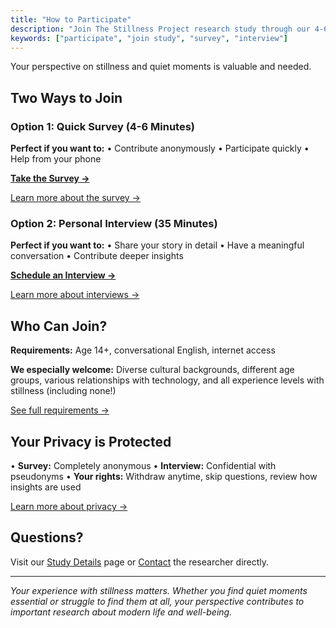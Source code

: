 ```yaml
---
title: "How to Participate"
description: "Join The Stillness Project research study through our 4-6 minute survey or 35-minute interview."
keywords: ["participate", "join study", "survey", "interview"]
---
```


Your perspective on stillness and quiet moments is valuable and needed.

## Two Ways to Join

### Option 1: Quick Survey (4-6 Minutes)

**Perfect if you want to:**
• Contribute anonymously
• Participate quickly
• Help from your phone

[**Take the Survey →**](https://forms.gle/G3FbndqjLWZeeJx56)

[Learn more about the survey →](/docs/participation/survey)

### Option 2: Personal Interview (35 Minutes)

**Perfect if you want to:**
• Share your story in detail
• Have a meaningful conversation
• Contribute deeper insights

[**Schedule an Interview →**](https://koalendar.com/e/the-stillness-project)

[Learn more about interviews →](/docs/participation/interview)

## Who Can Join?

**Requirements:** Age 14+, conversational English, internet access

**We especially welcome:** Diverse cultural backgrounds, different age groups, various relationships with technology, and all experience levels with stillness (including none!)

[See full requirements →](/docs/participation/requirements)

## Your Privacy is Protected

• **Survey:** Completely anonymous
• **Interview:** Confidential with pseudonyms
• **Your rights:** Withdraw anytime, skip questions, review how insights are used

[Learn more about privacy →](/docs/study-details/privacy)

## Questions?

Visit our [Study Details](/docs/study-details) page or [Contact](/contact) the researcher directly.

---

*Your experience with stillness matters. Whether you find quiet moments essential or struggle to find them at all, your perspective contributes to important research about modern life and well-being.*
